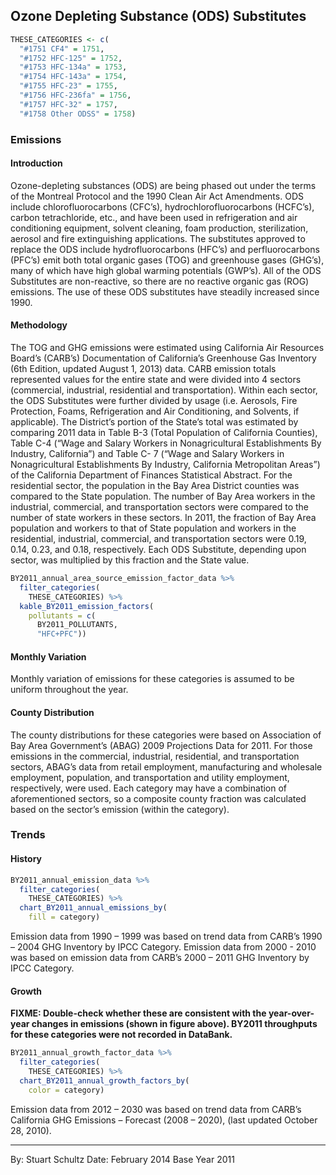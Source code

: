 ## Ozone Depleting Substance (ODS) Substitutes

```r
THESE_CATEGORIES <- c(
  "#1751 CF4" = 1751,
  "#1752 HFC-125" = 1752,
  "#1753 HFC-134a" = 1753,
  "#1754 HFC-143a" = 1754,
  "#1755 HFC-23" = 1755,
  "#1756 HFC-236fa" = 1756,
  "#1757 HFC-32" = 1757,
  "#1758 Other ODSS" = 1758)
```

### Emissions

#### Introduction {-}

Ozone-depleting substances (ODS) are being phased out under the terms of the Montreal Protocol and the 1990 Clean Air Act Amendments. ODS include chlorofluorocarbons (CFC’s), hydrochlorofluorocarbons (HCFC’s), carbon tetrachloride, etc., and have been used in refrigeration and air conditioning equipment, solvent cleaning, foam production, sterilization, aerosol and fire extinguishing applications. The substitutes approved to replace the ODS include hydrofluorocarbons (HFC’s) and perfluorocarbons (PFC’s) emit both total organic gases (TOG) and greenhouse gases (GHG’s), many of which have high global warming potentials (GWP’s). All of the ODS Substitutes are non-reactive, so there are no reactive organic gas (ROG) emissions. The use of these ODS substitutes have steadily increased since 1990.

#### Methodology {-}

The TOG and GHG emissions were estimated using California Air Resources Board’s (CARB’s) Documentation of California’s Greenhouse Gas Inventory (6th Edition, updated August 1, 2013) data. CARB emission totals represented values for the entire state and were divided into 4 sectors (commercial, industrial, residential and transportation). Within each sector, the ODS Substitutes were further divided by usage (i.e. Aerosols, Fire Protection, Foams, Refrigeration and Air Conditioning, and Solvents, if applicable). The District’s portion of the State’s total was estimated by comparing 2011 data in Table B-3 (Total Population of California Counties), Table C-4 (“Wage and Salary Workers in Nonagricultural Establishments By Industry, California”) and Table C- 7 (“Wage and Salary Workers in Nonagricultural Establishments By Industry, California Metropolitan Areas”) of the California Department of Finances Statistical Abstract. For the residential sector, the population in the Bay Area District counties was compared to the State population. The number of Bay Area workers in the industrial, commercial, and transportation sectors were compared to the number of state workers in these sectors. In 2011, the fraction of Bay Area population and workers to that of State population and workers in the residential, industrial, commercial, and transportation sectors were 0.19, 0.14, 0.23, and 0.18, respectively. Each ODS Substitute, depending upon sector, was multiplied by this fraction and the State value.

```r
BY2011_annual_area_source_emission_factor_data %>%
  filter_categories(
    THESE_CATEGORIES) %>%
  kable_BY2011_emission_factors(
    pollutants = c(
      BY2011_POLLUTANTS, 
      "HFC+PFC"))
```


#### Monthly Variation {-}

Monthly variation of emissions for these categories is assumed to be uniform throughout the year.

#### County Distribution {-}

The county distributions for these categories were based on Association of Bay Area Government’s (ABAG) 2009 Projections Data for 2011. For those emissions in the commercial, industrial, residential, and transportation sectors, ABAG’s data from retail employment, manufacturing and wholesale employment, population, and transportation and utility employment, respectively, were used. Each category may have a combination of aforementioned sectors, so a composite county fraction was calculated based on the sector’s emission (within the category).

### Trends

#### History {-}

```r
BY2011_annual_emission_data %>%
  filter_categories(
    THESE_CATEGORIES) %>%
  chart_BY2011_annual_emissions_by(
    fill = category) 
```

Emission data from 1990 – 1999 was based on trend data from CARB’s 1990 – 2004 GHG Inventory by IPCC Category. Emission data from 2000 - 2010 was based on emission data from CARB’s 2000 – 2011 GHG Inventory by IPCC Category.

#### Growth {-}

<div class="FIXME">
**FIXME: Double-check whether these are consistent with the year-over-year changes in emissions (shown in figure above). BY2011 throughputs for these categories were not recorded in DataBank. **
</div>

```r
BY2011_annual_growth_factor_data %>%
  filter_categories(
    THESE_CATEGORIES) %>%
  chart_BY2011_annual_growth_factors_by(
    color = category) 
```

Emission data from 2012 – 2030 was based on trend data from CARB’s California GHG Emissions – Forecast (2008 – 2020), (last updated October 28, 2010).

***

By: Stuart Schultz 
Date: February 2014 
Base Year 2011
